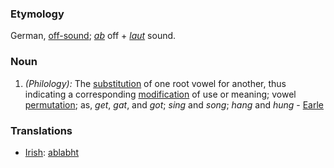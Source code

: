 ===Etymology===
German, [[off-sound]]; ''[[ab]]'' off + ''[[laut]]'' sound.
===Noun===
#''(Philology):'' The [[substitution]] of one root vowel for another, thus indicating a corresponding [[modification]] of use or meaning; vowel [[permutation]]; as, ''get'', ''gat'', and ''got''; ''sing'' and ''song''; ''hang'' and ''hung'' - [[Earle]]
===Translations===
*[[Irish]]: [[ablabht]]